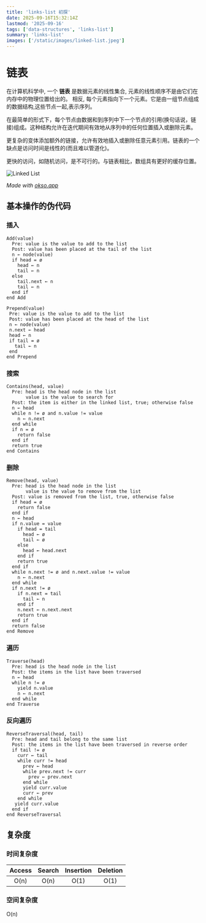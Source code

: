 ```yaml
---
title: 'links-list 初探'
date: 2025-09-16T15:32:14Z
lastmod: '2025-09-16'
tags: ['data-structures', 'links-list']
summary: 'links-list'
images: ['/static/images/linked-list.jpeg']
---
```


# 链表

在计算机科学中, 一个 **链表** 是数据元素的线性集合, 元素的线性顺序不是由它们在内存中的物理位置给出的。 相反, 每个元素指向下一个元素。它是由一组节点组成的数据结构,这些节点一起,表示序列。

在最简单的形式下，每个节点由数据和到序列中下一个节点的引用(换句话说，链接)组成。这种结构允许在迭代期间有效地从序列中的任何位置插入或删除元素。

更复杂的变体添加额外的链接，允许有效地插入或删除任意元素引用。链表的一个缺点是访问时间是线性的(而且难以管道化)。

更快的访问，如随机访问，是不可行的。与链表相比，数组具有更好的缓存位置。

![Linked List](./static/images/linked-list.jpeg)

_Made with [okso.app](https://okso.app)_

## 基本操作的伪代码

### 插入

```text
Add(value)
  Pre: value is the value to add to the list
  Post: value has been placed at the tail of the list
  n ← node(value)
  if head = ø
    head ← n
    tail ← n
  else
    tail.next ← n
    tail ← n
  end if
end Add
```

```
Prepend(value)
 Pre: value is the value to add to the list
 Post: value has been placed at the head of the list
 n ← node(value)
 n.next ← head
 head ← n
 if tail = ø
   tail ← n
 end
end Prepend
```

### 搜索

```text
Contains(head, value)
  Pre: head is the head node in the list
       value is the value to search for
  Post: the item is either in the linked list, true; otherwise false
  n ← head
  while n != ø and n.value != value
    n ← n.next
  end while
  if n = ø
    return false
  end if
  return true
end Contains
```

### 删除

```text
Remove(head, value)
  Pre: head is the head node in the list
       value is the value to remove from the list
  Post: value is removed from the list, true, otherwise false
  if head = ø
    return false
  end if
  n ← head
  if n.value = value
    if head = tail
      head ← ø
      tail ← ø
    else
      head ← head.next
    end if
    return true
  end if
  while n.next != ø and n.next.value != value
    n ← n.next
  end while
  if n.next != ø
    if n.next = tail
      tail ← n
    end if
    n.next ← n.next.next
    return true
  end if
  return false
end Remove
```

### 遍历

```text
Traverse(head)
  Pre: head is the head node in the list
  Post: the items in the list have been traversed
  n ← head
  while n != ø
    yield n.value
    n ← n.next
  end while
end Traverse
```

### 反向遍历

```text
ReverseTraversal(head, tail)
  Pre: head and tail belong to the same list
  Post: the items in the list have been traversed in reverse order
  if tail != ø
    curr ← tail
    while curr != head
      prev ← head
      while prev.next != curr
        prev ← prev.next
      end while
      yield curr.value
      curr ← prev
    end while
   yield curr.value
  end if
end ReverseTraversal
```

## 复杂度

### 时间复杂度

| Access | Search | Insertion | Deletion |
| :----: | :----: | :-------: | :------: |
|  O(n)  |  O(n)  |   O(1)    |   O(1)   |

### 空间复杂度

O(n)
